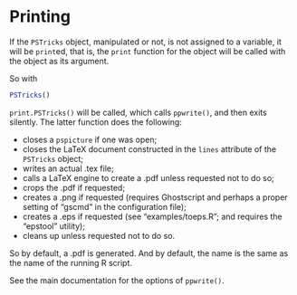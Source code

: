 # Printing

If the `PSTricks` object, manipulated or not, is not assigned to a variable,
it will be `print`ed, that is,
the `print` function for the object will be called with the object as its
argument.

So with
```r
PSTricks()
```

`print.PSTricks()` will be called, which calls `ppwrite()`, and then
exits silently. The latter function does the following:

- closes a `pspicture` if one was open;
- closes the LaTeX document constructed in the `lines` attribute of the `PSTricks` object;
- writes an actual .tex file;
- calls a LaTeX engine to create a .pdf unless requested not to do so;
- crops the .pdf if requested;
- creates a .png if requested (requires Ghostscript and perhaps a proper setting of "gscmd" in the configuration file);
- creates a .eps if requested (see "examples/toeps.R"; and requires the "epstool" utility);
- cleans up unless requested not to do so.

So by default, a .pdf is generated. And by default, the name is the same as the name
of the running R script.

See the main documentation for the options of `ppwrite()`.